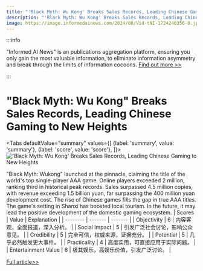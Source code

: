 ```yaml
---
title: "'Black Myth: Wu Kong' Breaks Sales Records, Leading Chinese Gaming to New Heights"
description: "'Black Myth: Wu Kong' Breaks Sales Records, Leading Chinese Gaming to New Heights"
image: https://image.informedainews.com/2024/08/Vid-tNI-1724240356-0.jpg
---
```



:::info

"Informed AI News" is an publications aggregation platform, ensuring you only gain the most valuable information, to eliminate information asymmetry and break through the limits of information cocoons.  [Find out more >>](/)

:::

# "Black Myth: Wu Kong" Breaks Sales Records, Leading Chinese Gaming to New Heights


<Tabs
	defaultValue="summary"
	values={[
	{label: 'summary', value: 'summary'},
	{label: 'score', value: 'score'},
]}>
<TabItem value="summary">
<img
  src="https://image.informedainews.com/2024/08/Vid-tNI-1724240356-0.jpg"
  alt="'Black Myth: Wu Kong' Breaks Sales Records, Leading Chinese Gaming to New Heights"
/>



"Black Myth: Wukong" launched at the pinnacle, claiming the title of the world's top single-player AAA game. Online players exceeded 2 million, ranking third in historical peak records. Sales surpassed 4.5 million copies, with revenue exceeding 1.5 billion yuan, far surpassing the 400 million yuan development cost. The rise of Chinese games fills the gap in true AAA titles. The game's setting in Shanxi has boosted local tourism. In the future, it may lead the positive development of the domestic gaming ecosystem.
</TabItem>
<TabItem value="score">
	| Scores     | Value   | Explanation |
	| -------- | ------- | ------- |
	| Objectivity  | 6    | 内容客观，全面报道，深入分析。    |
	| Social Impact | 5     | 引发广泛社会讨论，影响公众意见。    |
	| Credibility    | 5    | 完全可信，权威来源，证据充分。    |
	| Potential    | 5    | 几乎必然触发更大事件。    |
	| Practicality    | 4    | 高度实用，可直接应用于实际问题。    |
	| Entertainment Value    | 6    | 极其娱乐，高娱乐价值，引发广泛讨论。    |
</TabItem>
</Tabs>

[Full article>>](https://www.cnbeta.com.tw/articles/game/1442941.htm)
